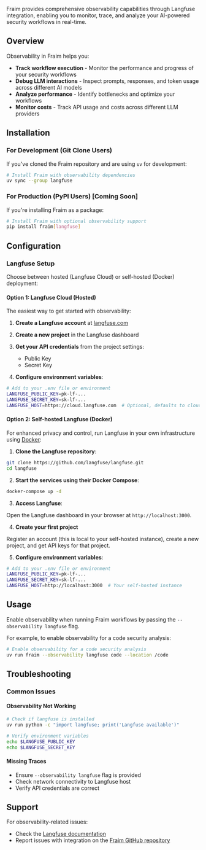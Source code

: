 Fraim provides comprehensive observability capabilities through Langfuse integration, enabling you to monitor, trace, and analyze your AI-powered security workflows in real-time.

## Overview

Observability in Fraim helps you:
- **Track workflow execution** - Monitor the performance and progress of your security workflows
- **Debug LLM interactions** - Inspect prompts, responses, and token usage across different AI models
- **Analyze performance** - Identify bottlenecks and optimize your workflows
- **Monitor costs** - Track API usage and costs across different LLM providers

## Installation

### For Development (Git Clone Users)

If you've cloned the Fraim repository and are using `uv` for development:

```bash
# Install Fraim with observability dependencies
uv sync --group langfuse
```

### For Production (PyPI Users) [Coming Soon]

If you're installing Fraim as a package:

```bash
# Install Fraim with optional observability support
pip install fraim[langfuse]
```

## Configuration

### Langfuse Setup

Choose between hosted (Langfuse Cloud) or self-hosted (Docker) deployment:

#### Option 1: Langfuse Cloud (Hosted)

The easiest way to get started with observability:

1. **Create a Langfuse account** at [langfuse.com](https://langfuse.com)

2. **Create a new project** in the Langfuse dashboard

3. **Get your API credentials** from the project settings:
   - Public Key
   - Secret Key

4. **Configure environment variables**:

```bash
# Add to your .env file or environment
LANGFUSE_PUBLIC_KEY=pk-lf-...
LANGFUSE_SECRET_KEY=sk-lf-...
LANGFUSE_HOST=https://cloud.langfuse.com  # Optional, defaults to cloud
```

#### Option 2: Self-hosted Langfuse (Docker)

For enhanced privacy and control, run Langfuse in your own infrastructure using [Docker](https://langfuse.com/self-hosting/docker-compose):

1. **Clone the Langfuse repository**:

```bash
git clone https://github.com/langfuse/langfuse.git
cd langfuse
```

2. **Start the services using their Docker Compose**:

```bash
docker-compose up -d
```

3. **Access Langfuse**:

Open the Langfuse dashboard in your browser at `http://localhost:3000`.

4. **Create your first project** 

Register an account (this is local to your self-hosted instance), create a new project, and get API keys for that project.

5. **Configure environment variables**:

```bash
# Add to your .env file or environment
LANGFUSE_PUBLIC_KEY=pk-lf-...
LANGFUSE_SECRET_KEY=sk-lf-...
LANGFUSE_HOST=http://localhost:3000  # Your self-hosted instance
```

## Usage

Enable observability when running Fraim workflows by passing the `--observability langfuse` flag.

For example, to enable observability for a code security analysis:

```bash
# Enable observability for a code security analysis
uv run fraim --observability langfuse code --location /code
```

## Troubleshooting

### Common Issues

#### Observability Not Working
```bash
# Check if langfuse is installed
uv run python -c "import langfuse; print('Langfuse available')"

# Verify environment variables
echo $LANGFUSE_PUBLIC_KEY
echo $LANGFUSE_SECRET_KEY
```

#### Missing Traces
- Ensure `--observability langfuse` flag is provided
- Check network connectivity to Langfuse host
- Verify API credentials are correct



## Support

For observability-related issues:
- Check the [Langfuse documentation](https://langfuse.com/docs)
- Report issues with integration on the [Fraim GitHub repository](https://github.com/fraim-dev/fraim/issues)
